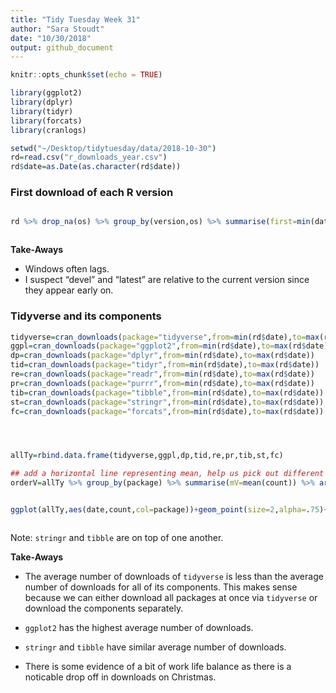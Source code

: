 ```yaml
---
title: "Tidy Tuesday Week 31"
author: "Sara Stoudt"
date: "10/30/2018"
output: github_document
---
```


```r
knitr::opts_chunk$set(echo = TRUE)
```

<style>
  .superbigimage{
      overflow-x:scroll;
      white-space: nowrap;
  }

  .superbigimage img{
     max-width: none;
  }

/* https://stackoverflow.com/questions/52448104/how-to-add-horizontal-scroll-bar-for-a-ggplot-plot-in-rmarkdown-html*/
</style>

```r
library(ggplot2)
library(dplyr)
library(tidyr)
library(forcats)
library(cranlogs)

setwd("~/Desktop/tidytuesday/data/2018-10-30")
rd=read.csv("r_downloads_year.csv")
rd$date=as.Date(as.character(rd$date))
```

### First download of each R version 

<div class="superbigimage">
```r
rd %>% drop_na(os) %>% group_by(version,os) %>% summarise(first=min(date)) %>% ggplot(.,aes(fct_rev(version),as.Date(first),col=os))+ geom_point()+coord_flip()+xlab("date of first download")+ylab("R version")
```
</div>

**Take-Aways**

- Windows often lags.
- I suspect "devel" and "latest" are relative to the current version since they appear early on.


### Tidyverse and its components


```r
tidyverse=cran_downloads(package="tidyverse",from=min(rd$date),to=max(rd$date))
ggpl=cran_downloads(package="ggplot2",from=min(rd$date),to=max(rd$date))
dp=cran_downloads(package="dplyr",from=min(rd$date),to=max(rd$date))
tid=cran_downloads(package="tidyr",from=min(rd$date),to=max(rd$date))
re=cran_downloads(package="readr",from=min(rd$date),to=max(rd$date))
pr=cran_downloads(package="purrr",from=min(rd$date),to=max(rd$date))
tib=cran_downloads(package="tibble",from=min(rd$date),to=max(rd$date))
st=cran_downloads(package="stringr",from=min(rd$date),to=max(rd$date))
fc=cran_downloads(package="forcats",from=min(rd$date),to=max(rd$date))




allTy=rbind.data.frame(tidyverse,ggpl,dp,tid,re,pr,tib,st,fc)

## add a horizontal line representing mean, help us pick out different colors
orderV=allTy %>% group_by(package) %>% summarise(mV=mean(count)) %>% arrange(mV)
```

<div class="superbigimage">
```r
ggplot(allTy,aes(date,count,col=package))+geom_point(size=2,alpha=.75)+geom_hline(data=orderV,aes(yintercept=mV,col=package),lwd=2,lty=c(rep(1,7),2,1))+geom_vline(aes(xintercept=as.Date("2017-12-25")))
```
</div>

Note: `stringr` and `tibble` are on top of one another.

**Take-Aways**

- The average number of downloads of `tidyverse` is less than the average number of downloads for all of its components. This makes sense because we can either download all packages at once via `tidyverse` or download the components separately. 

- `ggplot2` has the highest average number of downloads.

- `stringr` and `tibble` have similar average number of downloads.

- There is some evidence of a bit of work life balance as there is a noticable drop off in downloads on Christmas.